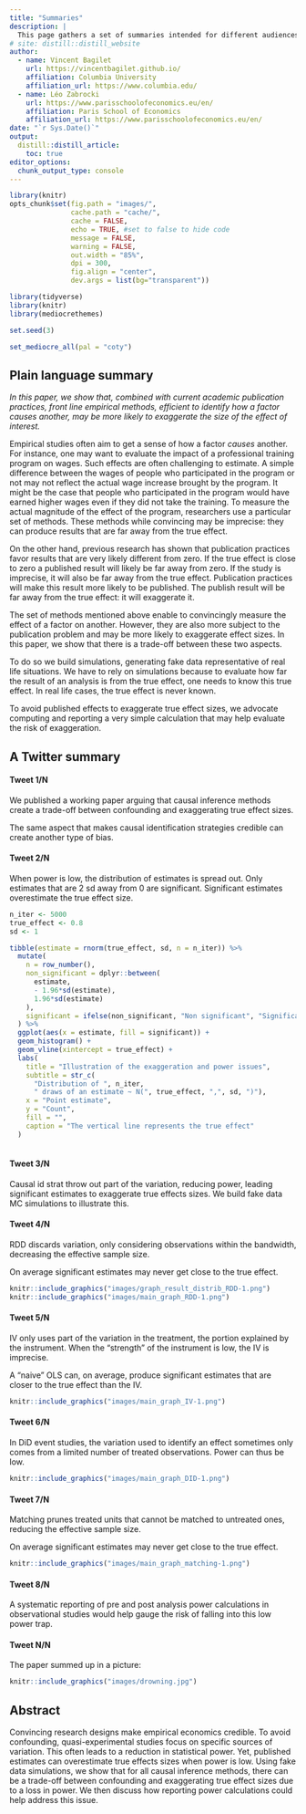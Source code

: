 ```yaml
---
title: "Summaries"
description: |
  This page gathers a set of summaries intended for different audiences.
# site: distill::distill_website
author:
  - name: Vincent Bagilet 
    url: https://vincentbagilet.github.io/
    affiliation: Columbia University
    affiliation_url: https://www.columbia.edu/
  - name: Léo Zabrocki 
    url: https://www.parisschoolofeconomics.eu/en/
    affiliation: Paris School of Economics
    affiliation_url: https://www.parisschoolofeconomics.eu/en/
date: "`r Sys.Date()`"
output: 
  distill::distill_article:
    toc: true
editor_options: 
  chunk_output_type: console
---
```


```r
library(knitr)
opts_chunk$set(fig.path = "images/",
               cache.path = "cache/",
               cache = FALSE,
               echo = TRUE, #set to false to hide code
               message = FALSE,
               warning = FALSE,
               out.width = "85%",
               dpi = 300,
               fig.align = "center",
               dev.args = list(bg="transparent"))  
```  

```r
library(tidyverse) 
library(knitr) 
library(mediocrethemes)

set.seed(3)

set_mediocre_all(pal = "coty")
```

## Plain language summary

*In this paper, we show that, combined with current academic publication practices, front line empirical methods, efficient to identify how a factor causes another, may be more likely to exaggerate the size of the effect of interest.*

Empirical studies often aim to get a sense of how a factor *causes* another. For instance, one may want to evaluate the impact of a professional training program on wages. Such effects are often challenging to estimate. A simple difference between the wages of people who participated in the program or not may not reflect the actual wage increase brought by the program. It might be the case that people who participated in the program would have earned higher wages even if they did not take the training. To measure the actual magnitude of the effect of the program, researchers use a particular set of methods. These methods while convincing may be imprecise: they can produce results that are far away from the true effect.
<!-- In this paper, we show how academic publication practices can lead these otherwise effective methods to yield incorrect estimates of the effect size.  -->

On the other hand, previous research has shown that publication practices favor results that are very likely different from zero. If the true effect is close to zero a published result will likely be far away from zero. If the study is imprecise, it will also be far away from the true effect. Publication practices will make this result more likely to be published. The publish result will be far away from the true effect: it will exaggerate it.
<!-- Effects that are too small to -->

The set of methods mentioned above enable to convincingly measure the effect of a factor on another. However, they are also more subject to the publication problem and may be more likely to exaggerate effect sizes. In this paper, we show that there is a trade-off between these two aspects.

To do so we build simulations, generating fake data representative of real life situations. We have to rely on simulations because to evaluate how far the result of an analysis is from the true effect, one needs to know this true effect. In real life cases, the true effect is never known.

To avoid published effects to exaggerate true effect sizes, we advocate computing and reporting a very simple calculation that may help evaluate the risk of exaggeration.

<!-- ```{r} -->
<!-- n <- 200 -->
<!-- true_effect <- 1 -->
<!-- se <- 1 -->

<!-- tibble(estimate = rnorm(200, true_effect, se)) %>%  -->
<!--   mutate(significant = (abs(estimate) > 1.96*se)) %>%  -->
<!--   ggplot(aes(x = estimate, color = significant, fill = significant)) + -->
<!--   geom_dotplot() -->
<!-- ``` -->


## A Twitter summary

#### Tweet 1/N

We published a working paper arguing that causal inference methods create a trade-off between confounding and exaggerating true effect sizes. 

The same aspect that makes causal identification strategies credible can create another type of bias.

#### Tweet 2/N

When power is low, the distribution of estimates is spread out. Only estimates that are 2 sd away from 0 are significant. Significant estimates overestimate the true effect size.

```r
n_iter <- 5000
true_effect <- 0.8
sd <- 1

tibble(estimate = rnorm(true_effect, sd, n = n_iter)) %>% 
  mutate(
    n = row_number(),
    non_significant = dplyr::between(
      estimate, 
      - 1.96*sd(estimate), 
      1.96*sd(estimate)
    ),
    significant = ifelse(non_significant, "Non significant", "Significant") 
  ) %>% 
  ggplot(aes(x = estimate, fill = significant)) +
  geom_histogram() +
  geom_vline(xintercept = true_effect) +
  labs(
    title = "Illustration of the exaggeration and power issues",
    subtitle = str_c(
      "Distribution of ", n_iter,
      " draws of an estimate ~ N(", true_effect, ",", sd, ")"),
    x = "Point estimate",
    y = "Count",
    fill = "",
    caption = "The vertical line represents the true effect"
  ) 
  
```

#### Tweet 3/N

Causal id strat throw out part of the variation, reducing power, leading significant estimates to exaggerate true effects sizes. We build fake data MC simulations to illustrate this.

#### Tweet 4/N

RDD discards variation, only considering observations within the bandwidth, decreasing the effective sample size. 

On average significant estimates may never get close to the true effect.

```r
knitr::include_graphics("images/graph_result_distrib_RDD-1.png")
knitr::include_graphics("images/main_graph_RDD-1.png")
```

#### Tweet 5/N

IV only uses part of the variation in the treatment, the portion explained by the instrument. When the "strength" of the instrument is low, the IV is imprecise. 

A "naive" OLS can, on average, produce significant estimates that are closer to the true effect than the IV.

```r
knitr::include_graphics("images/main_graph_IV-1.png")
```

#### Tweet 6/N

In DiD event studies, the variation used to identify an effect sometimes only comes from a limited number of treated observations. Power can thus be low. 

```r
knitr::include_graphics("images/main_graph_DID-1.png")
```

#### Tweet 7/N

Matching prunes treated units that cannot be matched to untreated ones, reducing the effective sample size.

On average significant estimates may never get close to the true effect.

```r
knitr::include_graphics("images/main_graph_matching-1.png")
```

#### Tweet 8/N

A systematic reporting of pre and post analysis power calculations in observational studies would help gauge the risk of falling into this low power trap.

#### Tweet N/N

The paper summed up in a picture:

```r
knitr::include_graphics("images/drowning.jpg")
```





## Abstract

Convincing research designs make empirical economics credible. To avoid confounding, quasi-experimental studies focus on specific sources of variation. This often leads to a reduction in statistical power. Yet, published estimates can overestimate true effects sizes when power is low. Using fake data simulations, we show that for all causal inference methods, there can be a trade-off between confounding and exaggerating true effect sizes due to a loss in power. We then discuss how reporting power calculations could help address this issue.














